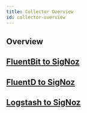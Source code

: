 ```yaml
---
title: Collector Overview
id: collector-overview
---
```


## Overview

## [FluentBit to SigNoz](https://signoz.io/docs/userguide/fluentbit_to_signoz/)

## [FluentD to SigNoz](https://signoz.io/docs/userguide/fluentd_to_signoz/)

## [Logstash to SigNoz](https://signoz.io/docs/userguide/logstash_to_signoz/)